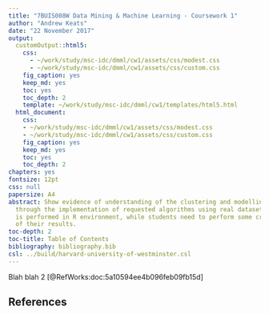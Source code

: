 ```yaml
---
title: "7BUIS008W Data Mining & Machine Learning - Coursework 1"
author: "Andrew Keats"
date: "22 November 2017"
output:
  customOutput::html5:
    css: 
      - ~/work/study/msc-idc/dmml/cw1/assets/css/modest.css
      - ~/work/study/msc-idc/dmml/cw1/assets/css/custom.css
    fig_caption: yes
    keep_md: yes
    toc: yes
    toc_depth: 2
    template: ~/work/study/msc-idc/dmml/cw1/templates/html5.html
  html_document:
    css:
    - ~/work/study/msc-idc/dmml/cw1/assets/css/modest.css
    - ~/work/study/msc-idc/dmml/cw1/assets/css/custom.css
    fig_caption: yes
    keep_md: yes
    toc: yes
    toc_depth: 2
chapters: yes
fontsize: 12pt
css: null
papersize: A4
abstract: Show evidence of understanding of the clustering and modelling concepts,
  through the implementation of requested algorithms using real datasets. Implementation
  is performed in R environment, while students need to perform some critical evaluation
  of their results.
toc-depth: 2
toc-title: Table of Contents
bibliography: bibliography.bib
csl: ../build/harvard-university-of-westminster.csl
---
```


Blah blah 2 [@RefWorks:doc:5a10594ee4b096feb09fb15d]
<section>

# References

<div id="refs"></div>

</section>
